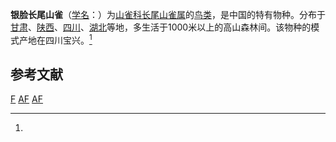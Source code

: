 {{speciesbox
| image = Aegithalos fuliginosus.jpg
| status = LC
| status_system = IUCN3.1
| status_ref = <ref>{{cite iucn|url=https://www.iucnredlist.org/details/22712024/0 |title=''Aegithalos fuliginosus'' |author=BirdLife International |author-link=BirdLife International |year=2012 |access-date=26 November 2013|ref=harv}}</ref>
| genus = Aegithalos
| species = fuliginosus
| authority = ([[朱尔·韦罗|Verreaux]], 1870)<ref name='id3901'>{{cite web| url =http://www.bioinfo.cn/db05/BjdwSpecies.php?action=view&id=3901| title =银脸长尾山雀| work =《中国动物物种编目数据库》| publisher =中国科学院微生物研究所| author =中国科学院动物研究所| accessdate =2009-04-04| deadurl =yes| archiveurl =https://web.archive.org/web/20160305010847/http://www.bioinfo.cn/db05/BjdwSpecies.php?action=view&id=3901| archivedate =2016-03-05}}</ref>
| synonyms = 
}}
'''银脸长尾山雀'''（[[学名|学名]]：{{lang|la|''Aegithalos fuliginosus''}}）为[[山雀科|山雀科]][[长尾山雀属|长尾山雀属]]的[[鸟类|鸟类]]，是中国的特有物种。分布于[[甘肃|甘肃]]、[[陕西|陕西]]、[[四川|四川]]、[[湖北|湖北]]等地，多生活于1000米以上的高山森林间。该物种的模式产地在四川宝兴。<ref name='id3901'/>

== 参考文献 ==
{{Reflist}}

{{Taxonbar|from=Q1301293}}

[[Category:长尾山雀属|F]]
[[Category:中國特有鳥類|AF]]
[[Category:1870年描述的鸟类|AF]]

{{雀形目小作品}}